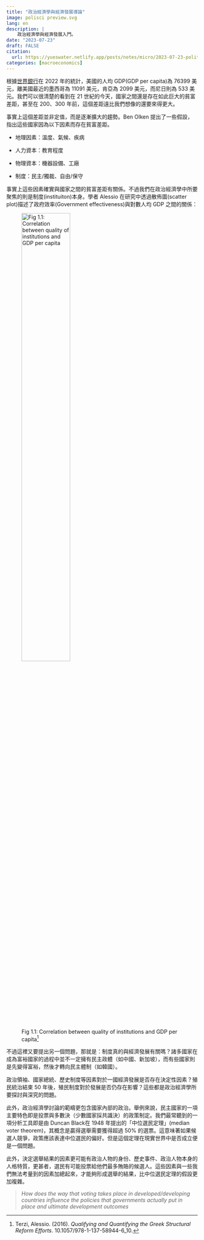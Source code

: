 ```yaml
---
title: "政治經濟學與經濟發展導論"
image: polisci preview.svg
lang: en
description: |
    政治經濟學與經濟發展入門。
date: "2023-07-23"
draft: FALSE
citation:
  url: https://yueswater.netlify.app/posts/notes/micro/2023-07-23-politcal-economy-intro/
categories: [macroeconomics]
---
```


根據[世界銀行](https://data.worldbank.org/indicator/NY.GDP.PCAP.CD?end=2022&name_desc=false&start=2022&view=map&year=2022)在 2022 年的統計，美國的人均 GDP(GDP per capita)為 76399 美元，離美國最近的墨西哥為 11091 美元，肯亞為 2099 美元，而尼日則為 533 美元。我們可以很清楚的看到在 21 世紀的今天，國家之間還是存在如此巨大的貧富差距，甚至在 200、300 年前，這個差距遠比我們想像的還要來得更大。

事實上這個差距並非定值，而是逐漸擴大的趨勢。Ben Olken 提出了一些假設，指出這些國家因為以下因素而存在貧富差距。

- 地理因素：溫度、氣候、疾病

- 人力資本：教育程度 

- 物理資本：機器設備、工廠

- 制度：民主/獨裁、自由/保守

事實上這些因素確實與國家之間的貧富差距有關係。不過我們在政治經濟學中所要聚焦的則是制度(instituiton)本身。學者 Alessio 在研究中透過散佈圖(scatter plot)描述了政府效率(Government effectiveness)與對數人均 GDP 之間的關係：

![Fig 1.1: Correlation between quality of institutions and GDP per capita[^1]](fig1.png){fig.align="center" width=55%}

[^1]:Terzi, Alessio. (2016). *Qualifying and Quantifying the Greek Structural Reform Efforts*. 10.1057/978-1-137-58944-6_10. 

不過這裡又要提出另一個問題，那就是：制度真的與經濟發展有關嗎？諸多國家在成為富裕國家的過程中並不一定擁有民主政體（如中國、新加坡），而有些國家則是先變得富裕，然後才轉向民主體制（如韓國）。

政治領袖、國家總統、歷史制度等因素對於一國經濟發展是否存在決定性因素？殖民統治結束 50 年後，殖民制度對於發展是否仍存在影響？這些都是政治經濟學所要探討與深究的問題。

此外，政治經濟學討論的範疇更包含國家內部的政治。舉例來說，民主國家的一項主要特色即是投票與多數決（少數國家採共識決）的政策制定。我們最常聽到的一項分析工具即是由 Duncan Black在 1948 年提出的「中位選民定理」(median voter theorem)，其概念是贏得選舉需要獲得超過 $50\%$ 的選票。這意味著如果候選人競爭，政策應該表達中位選民的偏好。但是這個定理在現實世界中是否成立便是一個問題。

此外，決定選舉結果的因素更可能有政治人物的身份、歷史事件、政治人物本身的人格特質，更甚者，選民有可能投票給他們最多賄賂的候選人。這些因素與一些我們無法考量到的因素加總起來，才能夠形成選舉的結果，比中位選民定理的假設更加複雜。

> *How does the way that voting takes place in developed/developing countries influence the policies that governments actually put in place and ultimate development outcomes*





